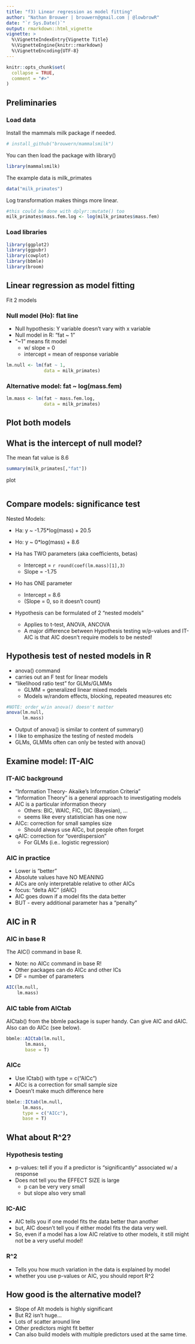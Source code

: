 ```yaml
---
title: "f3) Linear regression as model fitting"
author: "Nathan Brouwer | brouwern@gmail.com | @lowbrowR"
date: "`r Sys.Date()`"
output: rmarkdown::html_vignette
vignette: >
  %\VignetteIndexEntry{Vignette Title}
  %\VignetteEngine{knitr::rmarkdown}
  %\VignetteEncoding{UTF-8}
---
```


```r
knitr::opts_chunk$set(
  collapse = TRUE,
  comment = "#>"
)
```


## Preliminaries

### Load data 

Install the mammals milk package if needed.
```r
# install_github("brouwern/mammalsmilk")
```

You can then load the package with library()
```r
library(mammalsmilk)
```


The example data is milk_primates
```r
data("milk_primates")
```


Log transformation makes things more linear.

```r
#this could be done with dplyr::mutate() too
milk_primates$mass.fem.log <- log(milk_primates$mass.fem)
```


### Load libraries

```r
library(ggplot2)
library(ggpubr)
library(cowplot)
library(bbmle)
library(broom)
```






## Linear regression as model fitting

Fit 2 models

### Null model (Ho): flat line

* Null hypothesis: Y variable doesn't vary with x variable
* Null model in R: "fat ~ 1"
* "~1" means fit model 
    + w/ slope = 0 
    + intercept = mean of response variable

```r
lm.null <- lm(fat ~ 1,
              data = milk_primates)

```


### Alternative model: fat ~ log(mass.fem)

```r
lm.mass <- lm(fat ~ mass.fem.log,
              data = milk_primates)
```




## Plot both models





## What is the intercept of null model?

The mean fat value is 8.6
```r
summary(milk_primates[,"fat"])
```


plot
```r

```








## Compare models: significance test

Nested Models:

* Ha: y ~ -1.75*log(mass) + 20.5
* Ho: y ~     0*log(mass) +  8.6


* Ha has TWO parameters (aka coefficients, betas)
    + Intercept = `r round(coef(lm.mass)[1],3)`
    + Slope     = -1.75
* Ho has ONE parameter
    + Intercept = 8.6
    + (Slope = 0, so it doesn't count)
* Hypothesis can be formulated of 2 "nested models"
    + Applies to t-test, ANOVA, ANCOVA
    + A major difference between Hypothesis testing w/p-values and IT-AIC is that AIC doesn't require models to be nested!




## Hypothesis test of nested models in R

* anova() command
* carries out an F test for linear models
* "likelihood ratio test" for GLMs/GLMMs
    + GLMM = generalized linear mixed models
    + Models w/random effects, blocking, repeated measures etc
    
```r
#NOTE: order w/in anova() doesn't matter
anova(lm.null, 
      lm.mass)
```

* Output of anova() is similar to content of summary()
* I like to emphasize the testing of nested models
* GLMs, GLMMs often can only be tested with anova()





## Examine model: IT-AIC

### IT-AIC background

* "Information Theory- Akaike's Information Criteria"
* "Information Theory" is a general approach to investigating models
* AIC is a particular information theory
    + Others: BIC, WAIC, FIC, DIC (Bayesian), ...
    + seems like every statistician has one now
* AICc: correction for small samples size
    + Should always use AICc, but people often forget
* qAIC: correction for "overdispersion"
    + For GLMs (i.e.. logistic regression)
    
    
### AIC in practice 

* Lower is "better"
* Absolute values have NO MEANING
* AICs are only interpretable relative to other AICs
* focus: "delta AIC" (dAIC)
* AIC goes down if a model fits the data better
* BUT - every additional parameter has a "penalty"


## AIC in R

### AIC in base R

The AIC() command in base R.

* Note: no AICc command in base R!
* Other packages can do AICc and other ICs
* DF = number of parameters


```r
AIC(lm.null, 
    lm.mass)
```



### AIC table from AICtab

AICtab() from the bbmle package is super handy.  Can give AIC and dAIC.  Also can do AICc (see below).

```r
bbmle::AICtab(lm.null,
       lm.mass,
       base = T)
```



### AICc 

* Use ICtab() with type = c("AICc")
* AICc is a correction for small sample size
* Doesn't make much difference here


```r
bbmle::ICtab(lm.null,
      lm.mass,
      type = c("AICc"),
      base = T)
```




## What about R^2?

### Hypothesis testing

* p-values: tell if you if a predictor is "significantly" associated w/ a response
* Does not tell you the EFFECT SIZE is large
    + p can be very very small
    + but slope also very small
    
### IC-AIC

* AIC tells you if one model fits the data better than another
* but, AIC doesn't tell you if either model fits the data very well.
* So, even if a model has a low AIC relative to other models, it still might not be a very useful model! 

### R^2

* Tells you how much variation in the data is explained by model
* whether you use p-values or AIC, you should report R^2



## How good is the alternative model?

* Slope of Alt models is highly significant
* But R2 isn't huge...
* Lots of scatter around line
* Other predictors might fit better
* Can also build models with multiple predictors used at the same time.


```r

```

